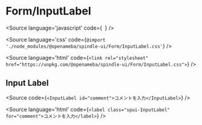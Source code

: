 
<Meta of={InputLabelStories} />

# Form/InputLabel

<Source
  language='javascript'
  code={`
  `}
/>

<Source
  language='css'
  code={`@import './node_modules/@openameba/spindle-ui/Form/InputLabel.css'`}
/>

<Source
  language='html'
  code={`<link rel="stylesheet" href="https://unpkg.com/@openameba/spindle-ui/Form/InputLabel.css">`}
/>

## Input Label

<Story of={InputLabelStories.InputLabel} />

<Source
  code={`
<InputLabel id="comment">コメントを入力</InputLabel>
  `}
/>

<Source
  language='html'
  code={`
<label class="spui-InputLabel" for="comment">コメントを入力</label>
  `}
/>


